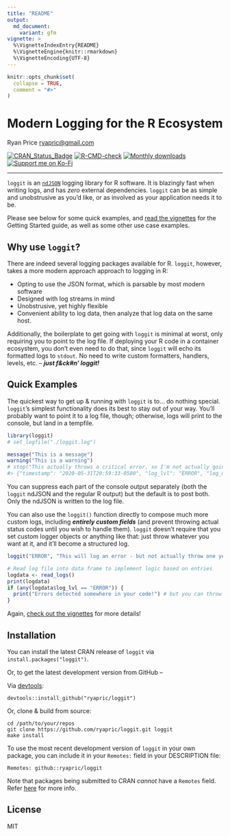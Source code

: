 ```yaml
---
title: "README"
output:
  md_document:
    variant: gfm
vignette: >
  %\VignetteIndexEntry{README}
  %\VignetteEngine{knitr::rmarkdown}
  %\VignetteEncoding{UTF-8}
---
```


```r
knitr::opts_chunk$set(
  collapse = TRUE,
  comment = "#>"
)
```

Modern Logging for the R Ecosystem
==================================
Ryan Price <ryapric@gmail.com>

<!-- badges: start -->
[![CRAN\_Status\_Badge](http://www.r-pkg.org/badges/version/loggit)](https://cran.r-project.org/package=loggit)
[![R-CMD-check](https://github.com/ryapric/loggit/workflows/R-CMD-check/badge.svg)](https://github.com/ryapric/loggit/actions)
[![Monthly downloads](https://cranlogs.r-pkg.org/badges/loggit)](https://cran.r-project.org/package=loggit)
[![Support me on Ko-Fi](https://img.shields.io/badge/Ko--fi-F16061?style=for-the-badge&logo=ko-fi&logoColor=white)](https://ko-fi.com/ryapric)
<!-- badges: end -->

------------------------------------------------------------------------

`loggit` is an [`ndJSON`](https://github.com/ndjson/ndjson-spec) logging library
for R software. It is blazingly fast when writing logs, and has _zero_ external
dependencies. `loggit` can be as simple and unobstrusive as you'd like, or as
involved as your application needs it to be.

Please see below for some quick examples, and [read the
vignettes](https://cran.r-project.org/web/packages/loggit/vignettes/) for the
Getting Started guide, as well as some other use case examples.

Why use `loggit`?
-----------------

There are indeed several logging packages available for R. `loggit`, however,
takes a more modern approach approach to logging in R:

- Opting to use the JSON format, which is parsable by most modern software
- Designed with log streams in mind
- Unobstrusive, yet highly flexible
- Convenient ability to log data, then analyze that log data on the same host.

Additionally, the boilerplate to get going with `loggit` is minimal at worst,
only requiring you to point to the log file. If deploying your R code in a
container ecosystem, you don't even need to do that, since `loggit` will
echo its formatted logs to `stdout`. No need to write custom formatters,
handlers, levels, etc. -- ***just f&ck#n' loggit!***

Quick Examples
--------------

The quickest way to get up & running with `loggit` is to... do nothing special.
`loggit`'s simplest functionality does its best to stay out of your way. You'll
probably want to point it to a log file, though; otherwise, logs will print to
the console, but land in a tempfile.

```r
library(loggit)
# set_logfile("./loggit.log")

message("This is a message")
warning("This is a warning")
# stop("This actually throws a critical error, so I'm not actually going to run it here :)"))
#> {"timestamp": "2020-05-31T20:59:33-0500", "log_lvl": "ERROR", "log_msg": "This actually throws a critical error, so I'm not actually going to run it here :)"}

```

You can suppress each part of the console output separately (both the `loggit`
ndJSON and the regular R output) but the default is to post both. Only the
ndJSON is written to the log file.

You can also use the `loggit()` function directly to compose much more custom
logs, including ***entirely custom fields*** (and prevent throwing actual status
codes until you wish to handle them). `loggit` doesn't require that you set
custom logger objects or anything like that: just throw whatever you want at it,
and it'll become a structured log.

```r
loggit("ERROR", "This will log an error - but not actually throw one yet", rows = nrow(iris), anything_else = "you want to include")

# Read log file into data frame to implement logic based on entries
logdata <- read_logs()
print(logdata)
if (any(logdata$log_lvl == "ERROR")) {
  print("Errors detected somewhere in your code!") # but you can throw a stop() here, too, for example
}
```

Again, [check out the
vignettes](https://cran.r-project.org/web/packages/loggit/vignettes/) for more
details!

Installation
------------

You can install the latest CRAN release of `loggit` via
`install.packages("loggit")`.

Or, to get the latest development version from GitHub --

Via [devtools](https://github.com/hadley/devtools):

    devtools::install_github("ryapric/loggit")

Or, clone & build from source:

    cd /path/to/your/repos
    git clone https://github.com/ryapric/loggit.git loggit
    make install

To use the most recent development version of `loggit` in your own package, you
can include it in your `Remotes:` field in your DESCRIPTION file:

    Remotes: github::ryapric/loggit

Note that packages being submitted to CRAN *cannot* have a `Remotes` field.
Refer
[here](https://cran.r-project.org/web/packages/devtools/vignettes/dependencies.html)
for more info.

License
-------

MIT
